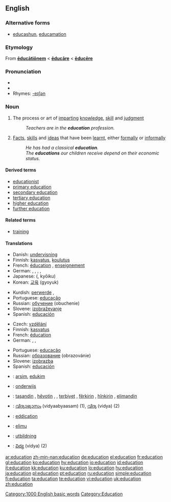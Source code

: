 {{wikipedia}}
{{see|éducation}}
==English==

===Alternative forms===
* {{qualifier|generally jocular}} [[educashun]], [[educamation]]

===Etymology===
From {{L.}} '''[[educationem|ēducātiōnem]]''' < '''[[educare#Latin|ēducāre]]''' < '''[[educere|ēducēre]]'''

===Pronunciation===
* {{IPA|/ɛdjuːkeɪʃn/}}
* {{audio|en-us-education.ogg|Audio (US)}}
* Rhymes: [[Rhymes:English:-eɪʃǝn|-eɪʃǝn]]

===Noun===
{{en-noun}}

# {{uncountable}} The process or art of [[imparting]] [[knowledge]], [[skill]] and [[judgment]]
#: ''Teachers are in the '''education''' profession.''
# {{countable}} [[fact|Facts]], [[skill]]s and [[idea]]s that have been [[learnt]], either [[formally]] or [[informally]]
#: ''He has had a classical '''education'''.''
#: ''The '''educations''' our children receive depend on their economic status.''

====Derived terms====
* [[educationist]]
* [[primary education]]
* [[secondary education]]
* [[tertiary education]]
* [[higher education]]
* [[further education]]

====Related terms====
* [[training]]

====Translations====
{{trans-top|process or art of imparting knowledge, skill and judgment}}
* Danish: [[undervisning]]
* Finnish: [[kasvatus]], [[koulutus]]
* French: [[éducation]] {{f}}, [[enseignement]]
* German: {{t+|de|Ausbildung|f}}, {{t+|de|Erziehung|f}}, {{t+|de|Schulung|f}}, {{t+|de|Unterricht|m}}, {{t+|de|Pädagogik|f}}
* Japanese: {{Jpan|[[教育]]}} ({{Jpan|[[きょういく]]}}, kyōiku)
* Korean: [[교육]] (gyoyuk)
{{trans-mid}}
* Kurdish: [[perwerde]] {{f}}, {{KUchar|[[زانیاری]]}}
* Portuguese: [[educação]] {{f}}
* Russian: [[обучение]] (obuchenie) {{n}}
* Slovene: [[izobraževanje]] {{n}}
* Spanish: [[educación]] {{f}}
{{trans-bottom}}

{{trans-top|facts, skills and ideas that have been learned, either formally or informally}}
* Czech: [[vzdělání]] {{n}}
* Finnish: [[kasvatus]]
* French: [[éducation]] {{f}}
* German: {{t+|de|Bildung|f}}, {{t+|de|Schulung|f}}, {{t+|de|Aufklärung|f}}
{{trans-mid}}
* Portuguese: [[educação]] {{f}}
* Russian: [[образование]] (obrazovánie) {{n}}
* Slovene: [[izobrazba]] {{f}}
* Spanish: [[educación]] {{f}}
{{trans-bottom}}

{{checktrans-top}}
* {{ttbc|Albanian}}: [[arsim]], [[edukim]]
* {{ttbc|Dutch}}: [[onderwijs]] {{n}}
* {{ttbc|Kurdish}}: [[taşandin]] {{f}}, [[hêvotin]] {{f}}, , [[terbiyet]] {{f}}, [[fêr|fêrkirin]] {{f}}, [[hîn|hînkirin]] {{f}}, [[elimandin]] {{f}}
{{trans-mid}}
* {{ttbc|Malayalam}}: [[വിദ്യാഭ്യാസം]] (vidyaabyaasam) (1),  [[വിദ്യ]] (vidya) (2)
* {{ttbc|Scots}}: [[eddication]]
* {{ttbc|Swahili}}: [[elimu]]
* {{ttbc|Swedish}}: [[utbildning]] {{c}}
* {{ttbc|Telugu}}: [[విద్య]] (vidya) (2)
{{trans-bottom}}

[[Category:1000 English basic words]]
[[Category:Education]]

[[ar:education]]
[[zh-min-nan:education]]
[[de:education]]
[[el:education]]
[[fr:education]]
[[gl:education]]
[[ko:education]]
[[hy:education]]
[[io:education]]
[[id:education]]
[[it:education]]
[[kk:education]]
[[ku:education]]
[[lo:education]]
[[hu:education]]
[[ja:education]]
[[pl:education]]
[[pt:education]]
[[ru:education]]
[[simple:education]]
[[fi:education]]
[[ta:education]]
[[te:education]]
[[vi:education]]
[[uk:education]]
[[zh:education]]
